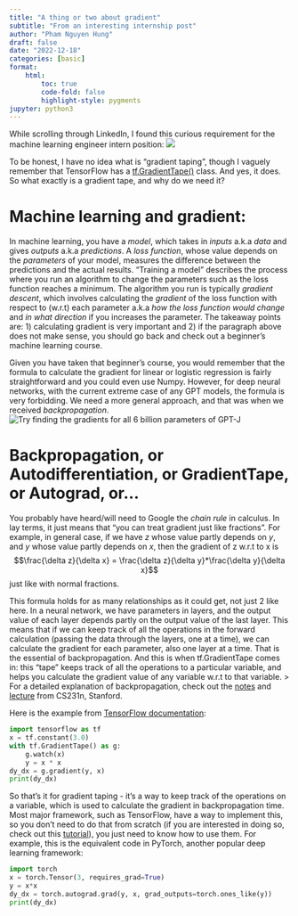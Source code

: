 ```yaml
---
title: "A thing or two about gradient"
subtitle: "From an interesting internship post"
author: "Pham Nguyen Hung"
draft: false
date: "2022-12-18"
categories: [basic]
format:
    html:
        toc: true
        code-fold: false
        highlight-style: pygments
jupyter: python3 
---
```

While scrolling through LinkedIn, I found this curious requirement for the machine learning engineer intern position:
![](Screenshot 2022-12-18 at 12-07-18 (7) data scientist intern Jobs in Singapore LinkedIn.png)

To be honest, I have no idea what is "gradient taping", though I vaguely remember that TensorFlow has a [tf.GradientTape()](https://www.tensorflow.org/api_docs/python/tf/GradientTape) class. And yes, it does. So what exactly is a gradient tape, and why do we need it?

# Machine learning and gradient:
In machine learning, you have a *model*, which takes in *inputs* a.k.a *data* and gives *outputs* a.k.a *predictions*. A *loss function*, whose value depends on the *parameters* of your model, measures the difference between the predictions and the actual results. "Training a model" describes the process where you run an algorithm to change the parameters such as the loss function reaches a minimum. The algorithm you run is typically *gradient descent*, which involves calculating the *gradient* of the loss function with respect to (w.r.t) each parameter a.k.a *how the loss function would change* and *in what direction* if you increases the parameter. The takeaway points are: 1) calculating gradient is very important and 2) if the paragraph above does not make sense, you should go back and check out a beginner's machine learning course.

Given you have taken that beginner's course, you would remember that the formula to calculate the gradient for linear or logistic regression is fairly straightforward and you could even use Numpy. However, for deep neural networks, with the current extreme case of any GPT models, the formula is very forbidding. We need a more general approach, and that was when we received *backpropagation*.
![Try finding the gradients for all 6 billion parameters of GPT-J](GPT-vs-GPT-J-uai-1440x933.webp)

# Backpropagation, or Autodifferentiation, or GradientTape, or Autograd, or...
You probably have heard/will need to Google the *chain rule* in calculus. In lay terms, it just means that "you can treat gradient just like fractions". For example, in general case, if we have $z$ whose value partly depends on $y$, and $y$ whose value partly depends on $x$, then the gradient of z w.r.t to x is
$$\frac{\delta z}{\delta x} = \frac{\delta z}{\delta y}*\frac{\delta y}{\delta x}$$
just like with normal fractions.

This formula holds for as many relationships as it could get, not just 2 like here. In a neural network, we have parameters in layers, and the output value of each layer depends partly on the output value of the last layer. This means that if we can keep track of all the operations in the forward calculation (passing the data through the layers, one at a time), we can calculate the gradient for each parameter, also one layer at a time. That is the essential of backpropagation. And this is when tf.GradientTape comes in: this "tape" keeps track of all the operations to a particular variable, and helps you calculate the gradient value of any variable w.r.t to that variable.
> For a detailed explanation of backpropagation, check out the [notes](https://cs231n.github.io/optimization-2/) and [lecture](https://www.youtube.com/watch?v=59Hbtz7XgjM) from CS231n, Stanford.

Here is the example from [TensorFlow documentation](https://www.tensorflow.org/api_docs/python/tf/GradientTape):
```python
import tensorflow as tf
x = tf.constant(3.0)
with tf.GradientTape() as g:
    g.watch(x)
    y = x * x
dy_dx = g.gradient(y, x)
print(dy_dx)
```
So that's it for gradient taping - it's a way to keep track of the operations on a variable, which is used to calculate the gradient in backpropagation time. Most major framework, such as TensorFlow, have a way to implement this, so you don't need to do that from scratch (if you are interested in doing so, check out this [tutorial](https://www.youtube.com/playlist?list=PLAqhIrjkxbuWI23v9cThsA9GvCAUhRvKZ)), you just need to know how to use them. For example, this is the equivalent code in PyTorch, another popular deep learning framework:
```python
import torch
x = torch.Tensor(3, requires_grad=True)
y = x*x
dy_dx = torch.autograd.grad(y, x, grad_outputs=torch.ones_like(y))
print(dy_dx)
```